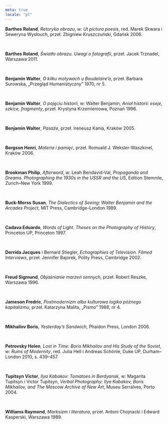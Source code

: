 ```yaml
---
meta: true
locale: "pl"
---
```


**Barthes Roland**, *Retoryka obrazu*, w: *Ut pictura poesis*, red. Marek Skwara i Seweryna Wysłouch, przeł. Zbigniew Kruszczuński, Gdańsk 2006.

<br/>

**Barthes Roland**, *Światło obrazu. Uwagi o fotografii*, przeł. Jacek Trznadel, Warszawa 2011.

<br/>

**Benjamin Walter**, *O kilku motywach u Baudelaire’a*, przeł. Barbara Surowska, „Przegląd Humanistyczny” 1970, nr 5.

<br/>

**Benjamin Walter**, *O pojęciu historii*, w: Walter Benjamin, *Anioł historii: eseje, szkice, fragmenty*, przeł. Krystyna Krzemieniowa, Poznań 1996.

<br/>

**Benjamin Walter**, *Pasaże*, przeł. Ireneusz Kania, Kraków 2005.

<br/>

**Bergson Henri**, *Materia i pamięć*, przeł. Romuald J. Weksler-Waszkinel, Kraków 2006.

<br/>

**Brookman Philip**, *Afterword*, w: Leah Bendavid-Val, *Propaganda and Dreams. Photographing the 1930s in the USSR and the US*, Edition Stemmle, Zurich–New York 1999.

<br/>

**Buck-Morss Susan**, *The Dialectics of Seeing: Walter Benjamin and the Arcades Project*, MIT Press, Cambridge–London 1989.

<br/>

**Cadava Eduardo**, *Words of Light. Theses on the Photography of History*, Princeton UP, Princeton 1997.

<br/>

**Derrida Jacques** i Bernard Stiegler, *Echographies of Television. Filmed Interviews*, przeł. Jennifer Bajorek, Polity Press, Cambridge 2002.

<br/>

**Freud Sigmund**, *Objaśnianie marzeń sennych*, przeł. Robert Reszke, Warszawa 1996.

<br/>

**Jameson Fredric**, *Postmodernizm albo kulturowa logika późnego kapitalizmu*, przeł. Katarzyna Malita, „Pismo” 1988, nr 4.

<br/>

**Mikhailov Boris**, *Yesterday’s Sandwich*, Phaidon Press, London 2006.

<br/>

**Petrovsky Helen**, *Lost in Time: Boris Mikhailov and His Study of the Soviet*, w: *Ruins of Modernity*, red. Julia Hell i Andreas Schönle, Duke UP, Durham–London 2010, s. 439–457.

<br/>

**Tupitsyn Victor**, *Ilya Kabakov: Tomatoes in Berdyansk*, w: Magarita Tupitsyn i Victor Tupitsyn, *Verbal Photography: Ilya Kabakov, Boris Mikhailov, and The Moscow Archive of New Art*, Museu Serralves, Porto 2004.

<br/>

**Williams Raymond**, *Marksizm i literatura*, przeł. Antoni Chojnacki i Edward Kasperski, Warszawa 1989.